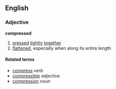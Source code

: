 ==English==
===Adjective===
'''compressed'''
# [[press]]ed [[tight]]ly [[together]]
# [[flatten]]ed, especially when along its entire length

====Related terms====
*[[compress]] ''verb''
*[[compressible]] ''adjective''
*[[compression]] ''noun''